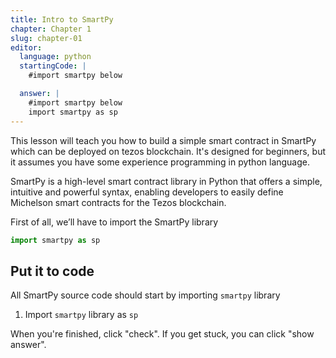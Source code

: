 ---
title: Intro to SmartPy
chapter: Chapter 1
slug: chapter-01
editor:
  language: python
  startingCode: |
    #import smartpy below

  answer: |
    #import smartpy below
---

This lesson will teach you how to build a simple smart contract in SmartPy which can be deployed on tezos blockchain. It's designed for beginners, but it assumes you have some experience programming in python language.

SmartPy is a high-level smart contract library in Python that offers a simple, intuitive and powerful syntax, enabling developers to easily define Michelson smart contracts for the Tezos blockchain.

First of all, we’ll have to import the SmartPy library
```python
import smartpy as sp
```

## Put it to code

All SmartPy source code should start by importing `smartpy` library

1) Import `smartpy` library as `sp`

When you're finished, click "check". If you get stuck, you can click "show answer".
